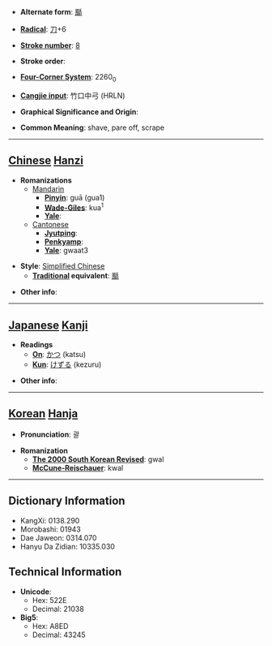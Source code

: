 * '''Alternate form''': [[颳]]

* '''[[Wiktionary:Chinese radical index| Radical]]''': [[Wiktionary:Chinese radical index 刀|刀]]+6

* '''[[Wiktionary:Chinese total strokes index|Stroke number]]''': [[Wiktionary:Chinese total strokes index 8|8]]

* '''Stroke order''': 

* '''[[Wiktionary:Chinese four corner index|Four-Corner System]]''': 2260<sub>0</sub>

* '''[[Wiktionary:Chinese Cangjie index|Cangjie input]]''': 竹口中弓 (HRLN)

* '''Graphical Significance and Origin''': 

* '''Common Meaning''': shave, pare off, scrape

----

== [[Chinese]] [[Hanzi]] ==

* '''Romanizations'''
** [[Mandarin]]
*** '''[[Pinyin]]''': guā (gua1)
*** '''[[Wade-Giles]]''': kua<sup>1</sup>
*** '''[[Yale]]''': 
**[[Cantonese]]
***'''[[Jyutping]]''':
***'''[[Penkyamp]]''': 
***'''[[Yale]]''': gwaat3

* '''Style''': [[Simplified Chinese]] 
** '''[[Traditional Chinese|Traditional]] equivalent''': [[颳]]

* '''Other info''': 

----

== [[Japanese]] [[Kanji]] ==

* '''Readings'''
** '''[[On]]''': [[かつ]] (katsu)
** '''[[Kun]]''': [[けずる]] (kezuru)

* '''Other info''':  

----

== [[Korean]] [[Hanja]] ==

* '''Pronunciation''': 괄

* '''Romanization'''
** '''[[The 2000 South Korean Revised Romanization|The 2000 South Korean Revised]]''': gwal
** '''[[McCune-Reischauer]]''': kwal

----

== Dictionary Information ==

* KangXi: 0138.290
* Morobashi: 01943
* Dae Jaweon: 0314.070
* Hanyu Da Zidian: 10335.030

== Technical Information ==

* '''Unicode''':
** Hex: 522E
** Decimal: 21038
* '''Big5''':
** Hex: A8ED
** Decimal: 43245